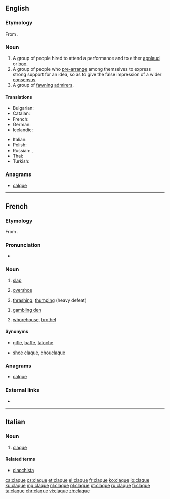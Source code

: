 {{also|Claque}}
==English==

===Etymology===
From {{etyl|fr|en}} {{term|lang=fr|claquer||to clap one's hands}}.

===Noun===
{{en-noun}}

# A group of people hired to attend a performance and to either [[applaud]] or [[boo]].
# A group of people who [[pre-arrange]] among themselves to express strong support for an idea, so as to give the false impression of a wider [[consensus]].
# A group of [[fawning]] [[admirer]]s.

====Translations====
{{trans-top|people hired to applaud or boo}}
* Bulgarian: {{t+|bg|клакьори|p}}
* Catalan: {{t|ca|claca|f}}
* French: {{t+|fr|claque|f}}
* German: {{t+|de|Claque|f}}
* Icelandic: {{t|is|klapplið|n}}
{{trans-mid}}
* Italian: {{t|it|claque|f}}
* Polish: {{t+|pl|klaka|f}}
* Russian: {{t+|ru|кла́ка|f}}, {{t+|ru|клакер|m-p|alt=кла́керы}}
* Thai: {{t|th|หน้าม้า|tr=nâa-máa|sc=Thai}}
* Turkish: {{t+|tr|şakşakçı}}
{{trans-bottom}}

===Anagrams===
* [[calque#English|calque]]

----

==French==

===Etymology===
From {{term|claquer|lang=fr}}.

===Pronunciation===
* {{IPA|/klak/|lang=fr}}

===Noun===
{{fr-noun|f}}

# [[slap#English|slap]]
# {{context|Quebec|lang=fr}} [[overshoe]]
# {{context|sports|lang=fr}} [[thrashing]]; [[thumping]] (heavy defeat)

{{fr-noun|m}}

# {{context|slang|lang=fr}} [[gambling den]]
# {{context|slang|lang=fr}} [[whorehouse]], [[brothel]]

====Synonyms====
* {{sense|slap}} [[gifle]], [[baffe]], [[taloche]]
* {{sense|overshoe}} [[shoe claque]], [[chouclaque]]

===Anagrams===
* [[calque#French|calque]]

===External links===
* {{R:TLFi}}

----

==Italian==

===Noun===
{{head|it|noun|g=f|invariable}}

# [[claque#English|claque]]

====Related terms====
* [[clacchista]]

[[ca:claque]]
[[cs:claque]]
[[et:claque]]
[[el:claque]]
[[fr:claque]]
[[ko:claque]]
[[io:claque]]
[[ku:claque]]
[[mg:claque]]
[[nl:claque]]
[[pl:claque]]
[[pt:claque]]
[[ru:claque]]
[[fi:claque]]
[[ta:claque]]
[[chr:claque]]
[[vi:claque]]
[[zh:claque]]